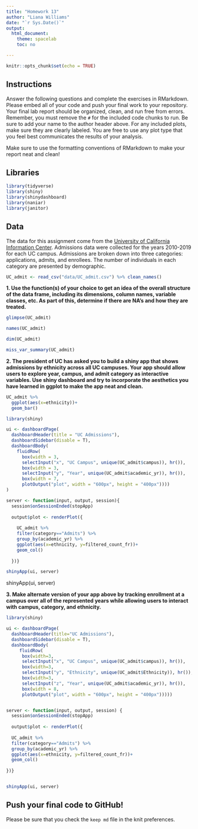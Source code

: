 ```yaml
---
title: "Homework 13"
author: "Liana Williams"
date: "`r Sys.Date()`"
output:
  html_document:
    theme: spacelab
    toc: no

---
```


```r
knitr::opts_chunk$set(echo = TRUE)
```

## Instructions
Answer the following questions and complete the exercises in RMarkdown. Please embed all of your code and push your final work to your repository. Your final lab report should be organized, clean, and run free from errors. Remember, you must remove the `#` for the included code chunks to run. Be sure to add your name to the author header above. For any included plots, make sure they are clearly labeled. You are free to use any plot type that you feel best communicates the results of your analysis.  

Make sure to use the formatting conventions of RMarkdown to make your report neat and clean!  

## Libraries
```r
library(tidyverse)
library(shiny)
library(shinydashboard)
library(naniar)
library(janitor)
```

## Data
The data for this assignment come from the [University of California Information Center](https://www.universityofcalifornia.edu/infocenter). Admissions data were collected for the years 2010-2019 for each UC campus. Admissions are broken down into three categories: applications, admits, and enrollees. The number of individuals in each category are presented by demographic.  
```r
UC_admit <- read_csv("data/UC_admit.csv") %>% clean_names()
```

**1. Use the function(s) of your choice to get an idea of the overall structure of the data frame, including its dimensions, column names, variable classes, etc. As part of this, determine if there are NA's and how they are treated.**  
```r
glimpse(UC_admit)
```
```r
names(UC_admit)
```
```r
dim(UC_admit)
```
```r
miss_var_summary(UC_admit)
```

**2. The president of UC has asked you to build a shiny app that shows admissions by ethnicity across all UC campuses. Your app should allow users to explore year, campus, and admit category as interactive variables. Use shiny dashboard and try to incorporate the aesthetics you have learned in ggplot to make the app neat and clean.**  
```r
UC_admit %>% 
  ggplot(aes(x=ethnicity))+
  geom_bar()
```

```r
library(shiny)

ui <- dashboardPage(
  dashboardHeader(title = "UC Admissions"), 
  dashboardSidebar(disable = T), 
  dashboardBody(
    fluidRow(
      box(width = 3, 
      selectInput("x", "UC Campus", unique(UC_admit$campus)), hr()), 
      box(width = 3, 
      selectInput("y", "Year", unique(UC_admit$academic_yr)), hr()),
      box(width = 7,
      plotOutput("plot", width = "600px", height = "400px"))))
)

server <- function(input, output, session){
  session$onSessionEnded(stopApp)
  
  output$plot <- renderPlot({
    
    UC_admit %>% 
    filter(category=="Admits") %>% 
    group_by(academic_yr) %>% 
    ggplot(aes(x=ethnicity, y=filtered_count_fr))+
    geom_col()
    
  })}

shinyApp(ui, server)
```

shinyApp(ui, server)

**3. Make alternate version of your app above by tracking enrollment at a campus over all of the represented years while allowing users to interact with campus, category, and ethnicity.**
```r
library(shiny)

ui <- dashboardPage(
  dashboardHeader(title="UC Admissions"),
  dashboardSidebar(disable = T),
  dashboardBody(
     fluidRow(
      box(width=3,
      selectInput("x", "UC Campus", unique(UC_admit$campus)), hr()),
      box(width=3,
      selectInput("y", "Ethnicity", unique(UC_admit$Ethnicity)), hr()),
      box(width=3,
      selectInput("z", "Year", unique(UC_admit$academic_yr)), hr()),
      box(width = 8,
      plotOutput("plot", width = "600px", height = "400px")))))


server <- function(input, output, session) {
  session$onSessionEnded(stopApp)
  
  output$plot <- renderPlot({
    
  UC_admit %>% 
  filter(category=="Admits") %>% 
  group_by(academic_yr) %>% 
  ggplot(aes(x=ethnicity, y=filtered_count_fr))+
  geom_col()
  
})}


shinyApp(ui, server)
```


## Push your final code to GitHub!
Please be sure that you check the `keep md` file in the knit preferences. 